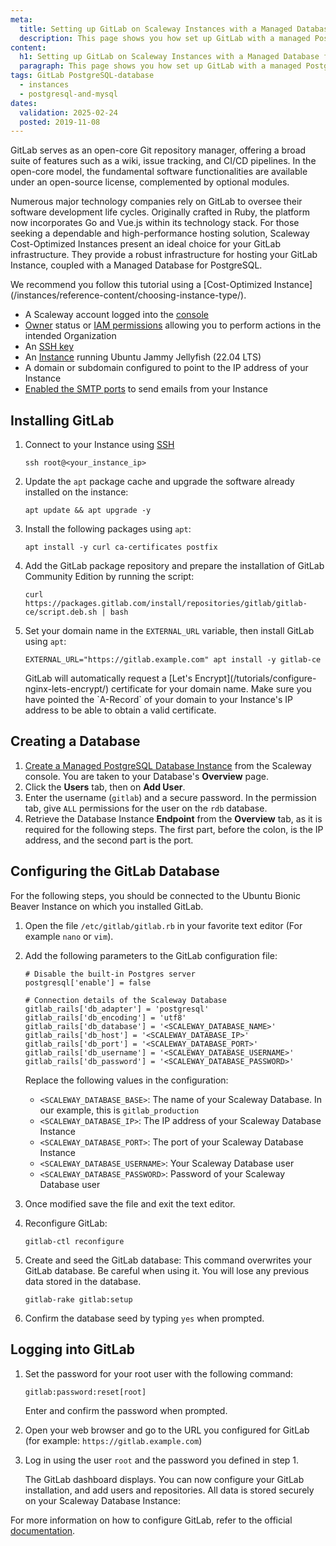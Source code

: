 ```yaml
---
meta:
  title: Setting up GitLab on Scaleway Instances with a Managed Database for PostgreSQL
  description: This page shows you how set up GitLab with a managed PostgreSQL database
content:
  h1: Setting up GitLab on Scaleway Instances with a Managed Database for PostgreSQL
  paragraph: This page shows you how set up GitLab with a managed PostgreSQL database
tags: GitLab PostgreSQL-database
  - instances
  - postgresql-and-mysql
dates:
  validation: 2025-02-24
  posted: 2019-11-08
---
```


GitLab serves as an open-core Git repository manager, offering a broad suite of features such as a wiki, issue tracking, and CI/CD pipelines. In the open-core model, the fundamental software functionalities are available under an open-source license, complemented by optional modules.

Numerous major technology companies rely on GitLab to oversee their software development life cycles. Originally crafted in Ruby, the platform now incorporates Go and Vue.js within its technology stack.
For those seeking a dependable and high-performance hosting solution, Scaleway Cost-Optimized Instances present an ideal choice for your GitLab infrastructure. They provide a robust infrastructure for hosting your GitLab Instance, coupled with a Managed Database for PostgreSQL.

<Message type="tip">
  We recommend you follow this tutorial using a [Cost-Optimized Instance](/instances/reference-content/choosing-instance-type/).
</Message>

<Macro id="requirements" />

- A Scaleway account logged into the [console](https://console.scaleway.com)
- [Owner](/iam/concepts/#owner) status or [IAM permissions](/iam/concepts/#permission) allowing you to perform actions in the intended Organization
- An [SSH key](/organizations-and-projects/how-to/create-ssh-key/)
- An [Instance](/instances/how-to/create-an-instance/) running Ubuntu Jammy Jellyfish (22.04 LTS)
- A domain or subdomain configured to point to the IP address of your Instance
- [Enabled the SMTP ports](/instances/how-to/send-emails-from-your-instance/) to send emails from your Instance

## Installing GitLab

1. Connect to your Instance using [SSH](/instances/how-to/connect-to-instance/)
    ```
    ssh root@<your_instance_ip>
    ```
2. Update the `apt` package cache and upgrade the software already installed on the instance:
    ```
    apt update && apt upgrade -y
    ```
3. Install the following packages using `apt`:
    ```
    apt install -y curl ca-certificates postfix
    ```
4. Add the GitLab package repository and prepare the installation of GitLab Community Edition by running the script:
    ```
    curl https://packages.gitlab.com/install/repositories/gitlab/gitlab-ce/script.deb.sh | bash
    ```
5. Set your domain name in the `EXTERNAL_URL` variable, then install GitLab using `apt`:
    ```
    EXTERNAL_URL="https://gitlab.example.com" apt install -y gitlab-ce
    ```

    <Message type="important">
      GitLab will automatically request a [Let's Encrypt](/tutorials/configure-nginx-lets-encrypt/) certificate for your domain name. Make sure you have pointed the `A-Record` of your domain to your Instance's IP address to be able to obtain a valid certificate.
    </Message>

## Creating a Database

1. [Create a Managed PostgreSQL Database Instance](/managed-databases-for-postgresql-and-mysql/how-to/create-a-database/) from the Scaleway console. You are taken to your Database's **Overview** page.
2. Click the **Users** tab, then on **Add User**.
3. Enter the username (`gitlab`) and a secure password. In the permission tab, give `ALL` permissions for the user on the `rdb` database.
4. Retrieve the Database Instance **Endpoint** from the **Overview** tab, as it is required for the following steps. The first part, before the colon, is the IP address, and the second part is the port.

## Configuring the GitLab Database

For the following steps, you should be connected to the Ubuntu Bionic Beaver Instance on which you installed GitLab.

1. Open the file `/etc/gitlab/gitlab.rb` in your favorite text editor (For example `nano` or `vim`).
2. Add the following parameters to the GitLab configuration file:
    ```
    # Disable the built-in Postgres server
    postgresql['enable'] = false

    # Connection details of the Scaleway Database
    gitlab_rails['db_adapter'] = 'postgresql'
    gitlab_rails['db_encoding'] = 'utf8'
    gitlab_rails['db_database'] = '<SCALEWAY_DATABASE_NAME>'
    gitlab_rails['db_host'] = '<SCALEWAY_DATABASE_IP>'
    gitlab_rails['db_port'] = '<SCALEWAY_DATABASE_PORT>'
    gitlab_rails['db_username'] = '<SCALEWAY_DATABASE_USERNAME>'
    gitlab_rails['db_password'] = '<SCALEWAY_DATABASE_PASSWORD>'
    ```
    Replace the following values in the configuration:
    - `<SCALEWAY_DATABASE_BASE>`: The name of your Scaleway Database. In our example, this is `gitlab_production`
    - `<SCALEWAY_DATABASE_IP>`: The IP address of your Scaleway Database Instance
    - `<SCALEWAY_DATABASE_PORT>`: The port of your Scaleway Database Instance
    - `<SCALEWAY_DATABASE_USERNAME>`: Your Scaleway Database user
    - `<SCALEWAY_DATABASE_PASSWORD>`: Password of your Scaleway Database user
3. Once modified save the file and exit the text editor.
4. Reconfigure GitLab:
    ```
    gitlab-ctl reconfigure
    ```
5. Create and seed the GitLab database:
    <Message type="important">
      This command overwrites your GitLab database. Be careful when using it. You will lose any previous data stored in the database.
    </Message>

    ```
    gitlab-rake gitlab:setup
    ```
6. Confirm the database seed by typing `yes` when prompted.

## Logging into GitLab

1. Set the password for your root user with the following command:
    ```bash
    gitlab:password:reset[root]
    ```

    Enter and confirm the password when prompted.
2. Open your web browser and go to the URL you configured for GitLab (for example: `https://gitlab.example.com`)
3. Log in using the user `root` and the password you defined in step 1.

    The GitLab dashboard displays. You can now configure your GitLab installation, and add users and repositories. All data is stored securely on your Scaleway Database Instance:
    <Lightbox src="scaleway-gitlab_dashboard.webp" alt="" />

For more information on how to configure GitLab, refer to the official [documentation](https://docs.gitlab.com/ee/administration/index.html#configuring-gitlab).